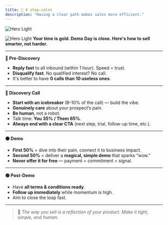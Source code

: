 ```yaml
---
title: 📙 4 step-sales
description: "Having a clear path makes sales more efficient."
---
```

<img
  className="block dark:hidden"
  src="/images/sales-bible.png"
  alt="Hero Light"
/>

<img
  className="hidden dark:block"
  src="/images/sales-bible.png"
  alt="Hero Light"
/>
**Your time is gold. Demo Day is close. Here's how to sell smarter, not harder.**

---

**🔘 Pre-Discovery**

- **Reply fast** to all inbound (within 1 hour). Speed = trust.  
- **Disqualify fast**. No qualified interest? No call.  
- It's better to have **0 calls than 10 useless ones**.

---

**🔵 Discovery Call**

- **Start with an icebreaker** (8–10% of the call) — build the vibe.  
- **Genuinely care** about your prospect’s pain.  
- **Be human**, not a robot.  
- Talk time: **You 35% / Them 65%**.  
- **Always end with a clear CTA** (next step, trial, follow-up time, etc.).

---

**🟠 Demo**

- **First 50%** = dive into their pain, connect it to business impact.  
- **Second 50%** = deliver a **magical, simple demo** that sparks “wow.”  
- **Never offer it for free** — payment = commitment = signal.

---

**🟢 Post-Demo**

- Have **all terms & conditions ready**.  
- **Follow up immediately** while momentum is high.  
- Aim to close the loop fast.

---

> 🧠 *The way you sell is a reflection of your product. Make it tight, simple, and human.*
